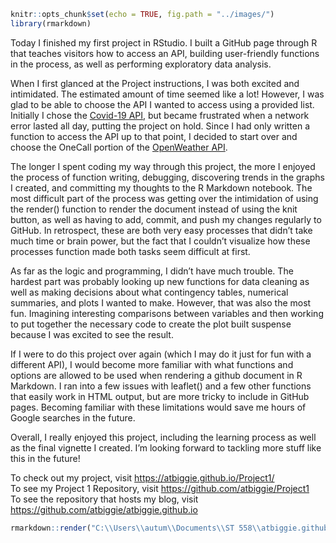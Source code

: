 
```r
knitr::opts_chunk$set(echo = TRUE, fig.path = "../images/")
library(rmarkdown)
```


Today I finished my first project in RStudio. I built a GitHub page through R that teaches visitors how to access an API, building user-friendly functions in the process, as well as performing exploratory data analysis.  

When I first glanced at the Project instructions, I was both excited and intimidated. The estimated amount of time seemed like a lot! However, I was glad to be able to choose the API I wanted to access using a provided list. Initially I chose the [Covid-19 API](https://covid19api.com/), but became frustrated when a network error lasted all day, putting the project on hold. Since I had only written a function to access the API up to that point, I decided to start over and choose the OneCall portion of the [OpenWeather API](https://openweathermap.org/api/one-call-api#data).  

The longer I spent coding my way through this project, the more I enjoyed the process of function writing, debugging, discovering trends in the graphs I created, and committing my thoughts to the R Markdown notebook. The most difficult part of the process was getting over the intimidation of using the render() function to render the document instead of using the knit button, as well as having to add, commit, and push my changes regularly to GitHub. In retrospect, these are both very easy processes that didn't take much time or brain power, but the fact that I couldn't visualize how these processes function made both tasks seem difficult at first. 

As far as the logic and programming, I didn't have much trouble. The hardest part was probably looking up new functions for data cleaning as well as making decisions about what contingency tables, numerical summaries, and plots I wanted to make. However, that was also the most fun. Imagining interesting comparisons between variables and then working to put together the necessary code to create the plot built suspense because I was excited to see the result.  

If I were to do this project over again (which I may do it just for fun with a different API), I would become more familiar with what functions and options are allowed to be used when rendering a github document in R Markdown. I ran into a few issues with leaflet() and a few other functions that easily work in HTML output, but are more tricky to include in GitHub pages. Becoming familiar with these limitations would save me hours of Google searches in the future.  

Overall, I really enjoyed this project, including the learning process as well as the final vignette I created. I'm looking forward to tackling more stuff like this in the future!  

To check out my project, visit <https://atbiggie.github.io/Project1/>  
To see my Project 1 Repository, visit <https://github.com/atbiggie/Project1>  
To see the repository that hosts my blog, visit <https://github.com/atbiggie/atbiggie.github.io>  


```r
rmarkdown::render("C:\\Users\\autum\\Documents\\ST 558\\atbiggie.github.io\\_Rmd\\2021-10-04-Reflections-On-My-First-R-Project.Rmd", output_format = "github_document", output_dir = "../atbiggie.github.io/_posts/", output_options = list(html_preview = FALSE))
```

